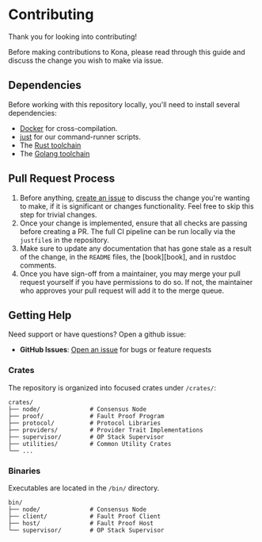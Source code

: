 # Contributing

Thank you for looking into contributing!

Before making contributions to Kona, please read through this
guide and discuss the change you wish to make via issue.

## Dependencies

Before working with this repository locally, you'll need to install several dependencies:

- [Docker](https://www.docker.com/) for cross-compilation.
- [just](https://github.com/casey/just) for our command-runner scripts.
- The [Rust toolchain](https://rustup.rs/)
- The [Golang toolchain](https://go.dev/dl/)


## Pull Request Process

1. Before anything, [create an issue](https://github.com/op-rs/kona/issues/new) to discuss the change you're
   wanting to make, if it is significant or changes functionality. Feel free to skip this step for trivial changes.
1. Once your change is implemented, ensure that all checks are passing before creating a PR. The full CI pipeline can
   be run locally via the `justfile`s in the repository.
1. Make sure to update any documentation that has gone stale as a result of the change, in the `README` files, the [book][book],
   and in rustdoc comments.
1. Once you have sign-off from a maintainer, you may merge your pull request yourself if you have permissions to do so.
   If not, the maintainer who approves your pull request will add it to the merge queue.


## Getting Help

Need support or have questions? Open a github issue:

-   **GitHub Issues**: [Open an issue](https://github.com/op-rs/kona/issues/new) for bugs or feature requests


### Crates

The repository is organized into focused crates under `/crates/`:

```
crates/
├── node/              # Consensus Node
├── proof/             # Fault Proof Program
├── protocol/          # Protocol Libraries
├── providers/         # Provider Trait Implementations
├── supervisor/        # OP Stack Supervisor
├── utilities/         # Common Utility Crates
└── ...
```


### Binaries

Executables are located in the `/bin/` directory.

```
bin/
├── node/              # Consensus Node
├── client/            # Fault Proof Client
├── host/              # Fault Proof Host
└── supervisor/        # OP Stack Supervisor
```
